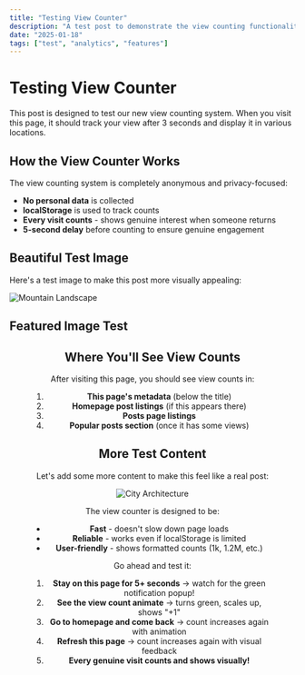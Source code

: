 ```yaml
---
title: "Testing View Counter"
description: "A test post to demonstrate the view counting functionality with beautiful images."
date: "2025-01-18"
tags: ["test", "analytics", "features"]
---
```


# Testing View Counter

This post is designed to test our new view counting system. When you visit this page, it should track your view after 3 seconds and display it in various locations.

## How the View Counter Works

The view counting system is completely anonymous and privacy-focused:

- **No personal data** is collected
- **localStorage** is used to track counts
- **Every visit counts** - shows genuine interest when someone returns
- **5-second delay** before counting to ensure genuine engagement

## Beautiful Test Image

Here's a test image to make this post more visually appealing:

![Mountain Landscape](https://picsum.photos/800/500?random=100)

## Featured Image Test

<Figure 
  src="https://picsum.photos/800/600?random=101" 
  alt="Sunset Ocean View" 
  caption="A stunning sunset over the ocean - perfect for testing our image optimization"
  align="center"
/>

## Where You'll See View Counts

After visiting this page, you should see view counts in:

1. **This page's metadata** (below the title)
2. **Homepage post listings** (if this appears there)
3. **Posts page listings** 
4. **Popular posts section** (once it has some views)

## More Test Content

Let's add some more content to make this feel like a real post:

![City Architecture](https://picsum.photos/600/400?random=102)

The view counter is designed to be:
- **Fast** - doesn't slow down page loads
- **Reliable** - works even if localStorage is limited
- **User-friendly** - shows formatted counts (1k, 1.2M, etc.)

Go ahead and test it:
1. **Stay on this page for 5+ seconds** → watch for the green notification popup!
2. **See the view count animate** → turns green, scales up, shows "+1"
3. **Go to homepage and come back** → count increases again with animation
4. **Refresh this page** → count increases again with visual feedback
5. **Every genuine visit counts and shows visually!**